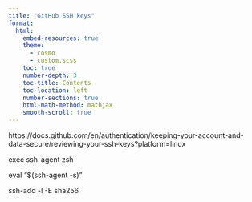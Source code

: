 ```yaml
---
title: "GitHub SSH keys" 
format: 
  html: 
    embed-resources: true
    theme: 
      - cosmo 
      - custom.scss 
    toc: true 
    number-depth: 3  
    toc-title: Contents 
    toc-location: left 
    number-sections: true 
    html-math-method: mathjax 
    smooth-scroll: true 
---
```


https://docs.github.com/en/authentication/keeping-your-account-and-data-secure/reviewing-your-ssh-keys?platform=linux

exec ssh-agent zsh


eval "$(ssh-agent -s)"

ssh-add -l -E sha256
